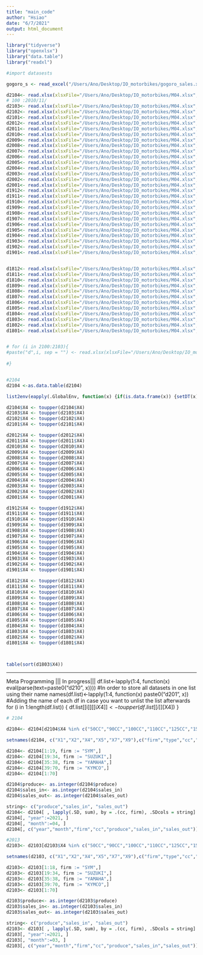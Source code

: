 ```yaml
---
title: "main_code"
author: "Hsiao"
date: "6/7/2021"
output: html_document
---
```


```r
library("tidyverse")
library("openxlsx")
library("data.table")
library("readxl")

```


```r
#import datasests

gogoro_s <- read_excel("/Users/Ano/Desktop/IO_motorbikes/gogoro_sales.xlsx")

d2104<- read.xlsx(xlsxFile="/Users/Ano/Desktop/IO_motorbikes/M04.xlsx", sheet = 225, colNames = FALSE)
# 100 :2010/11/
d2103<- read.xlsx(xlsxFile="/Users/Ano/Desktop/IO_motorbikes/M04.xlsx", sheet = 224, colNames = FALSE)
d2102<- read.xlsx(xlsxFile="/Users/Ano/Desktop/IO_motorbikes/M04.xlsx", sheet = 223, colNames = FALSE)
d2101<- read.xlsx(xlsxFile="/Users/Ano/Desktop/IO_motorbikes/M04.xlsx", sheet = 222, colNames = FALSE)
d2012<- read.xlsx(xlsxFile="/Users/Ano/Desktop/IO_motorbikes/M04.xlsx", sheet = 221, colNames = FALSE)
d2011<- read.xlsx(xlsxFile="/Users/Ano/Desktop/IO_motorbikes/M04.xlsx", sheet = 220, colNames = FALSE)
d2010<- read.xlsx(xlsxFile="/Users/Ano/Desktop/IO_motorbikes/M04.xlsx", sheet = 219, colNames = FALSE)
d2009<- read.xlsx(xlsxFile="/Users/Ano/Desktop/IO_motorbikes/M04.xlsx", sheet = 218, colNames = FALSE)
d2008<- read.xlsx(xlsxFile="/Users/Ano/Desktop/IO_motorbikes/M04.xlsx", sheet = 217, colNames = FALSE)
d2007<- read.xlsx(xlsxFile="/Users/Ano/Desktop/IO_motorbikes/M04.xlsx", sheet = 216, colNames = FALSE)
d2006<- read.xlsx(xlsxFile="/Users/Ano/Desktop/IO_motorbikes/M04.xlsx", sheet = 215, colNames = FALSE)
d2005<- read.xlsx(xlsxFile="/Users/Ano/Desktop/IO_motorbikes/M04.xlsx", sheet = 214, colNames = FALSE)
d2004<- read.xlsx(xlsxFile="/Users/Ano/Desktop/IO_motorbikes/M04.xlsx", sheet = 213, colNames = FALSE)
d2003<- read.xlsx(xlsxFile="/Users/Ano/Desktop/IO_motorbikes/M04.xlsx", sheet = 212, colNames = FALSE)
d2002<- read.xlsx(xlsxFile="/Users/Ano/Desktop/IO_motorbikes/M04.xlsx", sheet = 211, colNames = FALSE)
d2001<- read.xlsx(xlsxFile="/Users/Ano/Desktop/IO_motorbikes/M04.xlsx", sheet = 210, colNames = FALSE)
d1912<- read.xlsx(xlsxFile="/Users/Ano/Desktop/IO_motorbikes/M04.xlsx", sheet = 209, colNames = FALSE)
d1911<- read.xlsx(xlsxFile="/Users/Ano/Desktop/IO_motorbikes/M04.xlsx", sheet = 208, colNames = FALSE)
d1910<- read.xlsx(xlsxFile="/Users/Ano/Desktop/IO_motorbikes/M04.xlsx", sheet = 207, colNames = FALSE)
d1909<- read.xlsx(xlsxFile="/Users/Ano/Desktop/IO_motorbikes/M04.xlsx", sheet = 206, colNames = FALSE)
d1908<- read.xlsx(xlsxFile="/Users/Ano/Desktop/IO_motorbikes/M04.xlsx", sheet = 205, colNames = FALSE)
d1907<- read.xlsx(xlsxFile="/Users/Ano/Desktop/IO_motorbikes/M04.xlsx", sheet = 204, colNames = FALSE)
d1906<- read.xlsx(xlsxFile="/Users/Ano/Desktop/IO_motorbikes/M04.xlsx", sheet = 203, colNames = FALSE)
d1905<- read.xlsx(xlsxFile="/Users/Ano/Desktop/IO_motorbikes/M04.xlsx", sheet = 202, colNames = FALSE)
d1904<- read.xlsx(xlsxFile="/Users/Ano/Desktop/IO_motorbikes/M04.xlsx", sheet = 201, colNames = FALSE)
d1903<- read.xlsx(xlsxFile="/Users/Ano/Desktop/IO_motorbikes/M04.xlsx", sheet = 200, colNames = FALSE)
d1902<- read.xlsx(xlsxFile="/Users/Ano/Desktop/IO_motorbikes/M04.xlsx", sheet = 199, colNames = FALSE)
d1901<- read.xlsx(xlsxFile="/Users/Ano/Desktop/IO_motorbikes/M04.xlsx", sheet = 198, colNames = FALSE)


d1812<- read.xlsx(xlsxFile="/Users/Ano/Desktop/IO_motorbikes/M04.xlsx", sheet = 197, colNames = FALSE)
d1811<- read.xlsx(xlsxFile="/Users/Ano/Desktop/IO_motorbikes/M04.xlsx", sheet = 196, colNames = FALSE)
d1810<- read.xlsx(xlsxFile="/Users/Ano/Desktop/IO_motorbikes/M04.xlsx", sheet = 195, colNames = FALSE)
d1809<- read.xlsx(xlsxFile="/Users/Ano/Desktop/IO_motorbikes/M04.xlsx", sheet = 194, colNames = FALSE)
d1808<- read.xlsx(xlsxFile="/Users/Ano/Desktop/IO_motorbikes/M04.xlsx", sheet = 193, colNames = FALSE)
d1807<- read.xlsx(xlsxFile="/Users/Ano/Desktop/IO_motorbikes/M04.xlsx", sheet = 192, colNames = FALSE)
d1806<- read.xlsx(xlsxFile="/Users/Ano/Desktop/IO_motorbikes/M04.xlsx", sheet = 191, colNames = FALSE)
d1805<- read.xlsx(xlsxFile="/Users/Ano/Desktop/IO_motorbikes/M04.xlsx", sheet = 190, colNames = FALSE)
d1804<- read.xlsx(xlsxFile="/Users/Ano/Desktop/IO_motorbikes/M04.xlsx", sheet = 189, colNames = FALSE)
d1803<- read.xlsx(xlsxFile="/Users/Ano/Desktop/IO_motorbikes/M04.xlsx", sheet = 188, colNames = FALSE)
d1802<- read.xlsx(xlsxFile="/Users/Ano/Desktop/IO_motorbikes/M04.xlsx", sheet = 187, colNames = FALSE)
d1801<- read.xlsx(xlsxFile="/Users/Ano/Desktop/IO_motorbikes/M04.xlsx", sheet = 186, colNames = FALSE)


# for (i in 2100:2103){
#paste("d",i, sep = "") <- read.xlsx(xlsxFile="/Users/Ano/Desktop/IO_motorbikes/M04.xlsx", sheet = i-1879, colNames = FALSE)
  
#}  
```

```r




```





```r
#2104
d2104 <-as.data.table(d2104)

list2env(eapply(.GlobalEnv, function(x) {if(is.data.frame(x)) {setDT(x)} else {x}}), .GlobalEnv)

d2104$X4 <- toupper(d2104$X4)
d2103$X4 <- toupper(d2103$X4)
d2102$X4 <- toupper(d2102$X4)
d2101$X4 <- toupper(d2101$X4)

d2012$X4 <- toupper(d2012$X4)
d2011$X4 <- toupper(d2011$X4)
d2010$X4 <- toupper(d2010$X4)
d2009$X4 <- toupper(d2009$X4)
d2008$X4 <- toupper(d2008$X4)
d2007$X4 <- toupper(d2007$X4)
d2006$X4 <- toupper(d2006$X4)
d2005$X4 <- toupper(d2005$X4)
d2004$X4 <- toupper(d2004$X4)
d2003$X4 <- toupper(d2003$X4)
d2002$X4 <- toupper(d2002$X4)
d2001$X4 <- toupper(d2001$X4)

d1912$X4 <- toupper(d1912$X4)
d1911$X4 <- toupper(d1911$X4)
d1910$X4 <- toupper(d1910$X4)
d1909$X4 <- toupper(d1909$X4)
d1908$X4 <- toupper(d1908$X4)
d1907$X4 <- toupper(d1907$X4)
d1906$X4 <- toupper(d1906$X4)
d1905$X4 <- toupper(d1905$X4)
d1904$X4 <- toupper(d1904$X4)
d1903$X4 <- toupper(d1903$X4)
d1902$X4 <- toupper(d1902$X4)
d1901$X4 <- toupper(d1901$X4)

d1812$X4 <- toupper(d1812$X4)
d1811$X4 <- toupper(d1811$X4)
d1810$X4 <- toupper(d1810$X4)
d1809$X4 <- toupper(d1809$X4)
d1808$X4 <- toupper(d1808$X4)
d1807$X4 <- toupper(d1807$X4)
d1806$X4 <- toupper(d1806$X4)
d1805$X4 <- toupper(d1805$X4)
d1804$X4 <- toupper(d1804$X4)
d1803$X4 <- toupper(d1803$X4)
d1802$X4 <- toupper(d1802$X4)
d1801$X4 <- toupper(d1801$X4)



table(sort(d1803$X4))
```

---
Meta Programming ||| In progress|||
df.list<-lapply(1:4, function(x) eval(parse(text=paste0("d210", x)))) #In order to store all datasets in one list using their name
names(df.list)<-lapply(1:4, function(x) paste0("d201", x)) #Adding the name of each df in case you want to unlist the list afterwards
for (i in 1:length(df.list)) {
  df.list[[i]][[i$X4]]<-toupper(df.list[[i]][$X4])
}



```r
# 2104

d2104<- d2104[d2104$X4 %in% c("50CC","90CC","100CC","110CC","125CC","150CC","250CC"), ]

setnames(d2104, c("X1","X2","X4","X5","X7","X9"),c("firm","type","cc","produce","sales_in","sales_out"))

d2104<- d2104[1:19, firm := "SYM",]
d2104<- d2104[19:34, firm := "SUZUKI",]
d2104<- d2104[35:38, firm := "YAMAHA",]
d2104<- d2104[39:70, firm := "KYMCO",]
d2104<- d2104[1:70]

d2104$produce<- as.integer(d2104$produce)
d2104$sales_in<- as.integer(d2104$sales_in)
d2104$sales_out<- as.integer(d2104$sales_out)

string<- c("produce","sales_in", "sales_out")
d2104<- d2104[ , lapply(.SD, sum), by = .(cc, firm), .SDcols = string]
d2104[, "year":=2021, ]
d2104[, "month":=04, ]
d2104[, c("year","month","firm","cc","produce","sales_in","sales_out")]
```
```r
#2013
d2103<- d2103[d2103$X4 %in% c("50CC","90CC","100CC","110CC","125CC","150CC","250CC"), ]

setnames(d2103, c("X1","X2","X4","X5","X7","X9"),c("firm","type","cc","produce","sales_in","sales_out"))

d2103<- d2103[1:18, firm := "SYM",]
d2103<- d2103[19:34, firm := "SUZUKI",]
d2103<- d2103[35:38, firm := "YAMAHA",]
d2103<- d2103[39:70, firm := "KYMCO",]
d2103<- d2103[1:70]

d2103$produce<- as.integer(d2103$produce)
d2103$sales_in<- as.integer(d2103$sales_in)
d2103$sales_out<- as.integer(d2103$sales_out)

string<- c("produce","sales_in", "sales_out")
d2103<- d2103[ , lapply(.SD, sum), by = .(cc, firm), .SDcols = string]
d2103[, "year":=2021, ]
d2103[, "month":=03, ]
d2103[, c("year","month","firm","cc","produce","sales_in","sales_out")]



```
